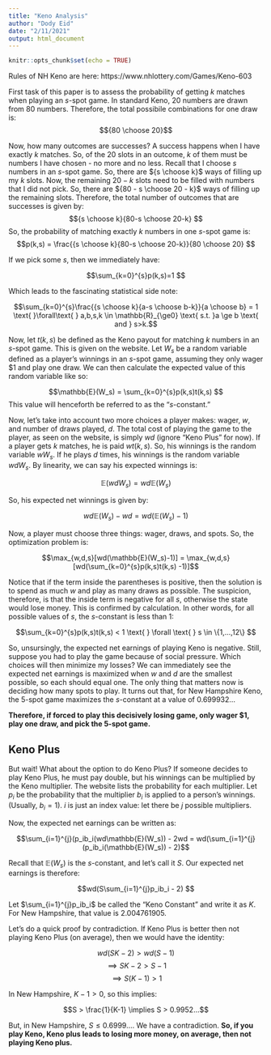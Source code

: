 ```yaml
---
title: "Keno Analysis"
author: "Dody Eid"
date: "2/11/2021"
output: html_document
---
```


```r
knitr::opts_chunk$set(echo = TRUE)
```

Rules of NH Keno are here: https://www.nhlottery.com/Games/Keno-603

First task of this paper is to assess the probability of getting $k$ matches when playing an $s$-spot game. 
In standard Keno, 20 numbers are drawn from 80 numbers. Therefore, the total possibile combinations for one draw is:
$${80 \choose 20}$$

Now, how many outcomes are successes? A success happens when I have exactly $k$ matches. So, of the 20 slots in an outcome, $k$ of them must be numbers I have chosen - no more and no less. Recall that I choose $s$ numbers in an $s$-spot game. So, there are ${s \choose k}$ ways of filling up my $k$ slots. Now, the remaining $20-k$ slots need to be filled with numbers that I did not pick. So, there are ${80 - s \choose 20 - k}$ ways of filling up the remaining slots. Therefore, the total number of outcomes that are successes is given by:
$${s \choose k}{80-s \choose 20-k} $$
So, the probability of matching exactly $k$ numbers in one $s$-spot game is:
$$p(k,s) = \frac{{s \choose k}{80-s \choose 20-k}}{80 \choose 20} $$

If we pick some $s$, then we immediately have:

$$\sum_{k=0}^{s}p(k,s)=1 $$

Which leads to the fascinating statistical side note:

$$\sum_{k=0}^{s}\frac{{s \choose k}{a-s \choose b-k}}{a \choose b} = 1 \text{ }\forall\text{ } a,b,s,k \in \mathbb{R}_{\ge0} \text{ s.t. }a \ge b \text{ and } s>k.$$

Now, let $t(k,s)$ be defined as the Keno payout for matching $k$ numbers in an $s$-spot game. This is given on the website. 
Let $W_s$ be a random variable defined as a player's winnings in an $s$-spot game, assuming they only wager $1 and play one draw. We can then calculate the expected value of this random variable like so:

$$\mathbb{E}(W_s) = \sum_{k=0}^{s}p(k,s)t(k,s) $$
This value will henceforth be referred to as the "$s$-constant."

Now, let's take into account two more choices a player makes: wager, $w$, and number of draws played, $d$. The total cost of playing the game to the player, as seen on the website, is simply $wd$ (ignore "Keno Plus" for now).
If a player gets $k$ matches, he is paid $wt(k,s)$. So, his winnings is the random variable $wW_s$. If he plays $d$ times, his winnings is the random variable $wdW_s$. By linearity, we can say his expected winnings is:

$$\mathbb{E}(wdW_s) = wd\mathbb{E}(W_s) $$

So, his expected net winnings is given by:

$$wd\mathbb{E}(W_s) - wd = wd(\mathbb{E}(W_s)-1) $$

Now, a player must choose three things: wager, draws, and spots. So, the optimization problem is:

$$\max_{w,d,s}[wd(\mathbb{E}(W_s)-1)] = \max_{w,d,s}[wd(\sum_{k=0}^{s}p(k,s)t(k,s) -1)]$$

Notice that if the term inside the parentheses is positive, then the solution is to spend as much $w$ and play as many draws as possible. The suspicion, therefore, is that the inside term is negative for all $s$, otherwise the state would lose money. This is confirmed by calculation. In other words, for all possible values of $s$, the $s$-constant is less than 1:

$$\sum_{k=0}^{s}p(k,s)t(k,s) < 1 \text{   } \forall \text{   } s \in \{1,...,12\} $$

So, unsursingly, the expected net earnings of playing Keno is negative. Still, suppose you had to play the game because of social pressure. Which choices will then minimize my losses? We can immediately see the expected net earnings is maximized when $w$ and $d$ are the smallest possible, so each should equal one. The only thing that matters now is deciding how many spots to play. It turns out that, for New Hampshire Keno, the 5-spot game maximizes the $s$-constant at a value of 0.699932... 

**Therefore, if forced to play this decisively losing game, only wager $1, play one draw, and pick the 5-spot game.**

## Keno Plus
But wait! What about the option to do Keno Plus? If someone decides to play Keno Plus, he must pay double, but his winnings can be multiplied by the Keno multiplier. The website lists the probability for each multiplier. Let $p_i$ be the probability that the multiplier $b_i$ is applied to a person's winnings. (Usually, $b_i = 1$). $i$ is just an index value: let there be $j$ possible multipliers.

Now, the expected net earnings can be written as:

$$\sum_{i=1}^{j}(p_ib_i(wd\mathbb{E}(W_s)) - 2wd = wd(\sum_{i=1}^{j}(p_ib_i(\mathbb{E}(W_s)) - 2)$$

Recall that $\mathbb{E}(W_s)$ is the $s$-constant, and let's call it $S$. Our expected net earnings is therefore:

$$wd(S\sum_{i=1}^{j}p_ib_i - 2) $$

Let $\sum_{i=1}^{j}p_ib_i$ be called the "Keno Constant" and write it as $K$. For New Hampshire, that value is 2.004761905. 

Let's do a quick proof by contradiction. If Keno Plus is better then not playing Keno Plus (on average), then we would have the identity:

$$wd(SK - 2) > wd(S-1)$$
$$\implies SK-2>S-1 $$
$$\implies S(K-1) > 1 $$

In New Hampshire, $K-1 > 0$, so this implies:

$$S > \frac{1}{K-1} \implies S > 0.9952...$$

But, in New Hampshire, $S \le 0.6999...$. We have a contradiction. 
**So, if you play Keno, Keno plus leads to losing more money, on average, then not playing Keno plus.**